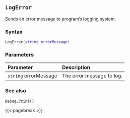 ## `LogError`

Sends an error message\index{log report!sending messages to} to program's logging system.

### Syntax {-}

``` .lua
LogError(string errorMessage)
```

### Parameters {-}

**Parameter** | **Description**
| :-- | :-- |
| `string` errorMessage | The error message to log. |

### See also {-}

[`Debug.Print()`](#print)

{{< pagebreak >}}
